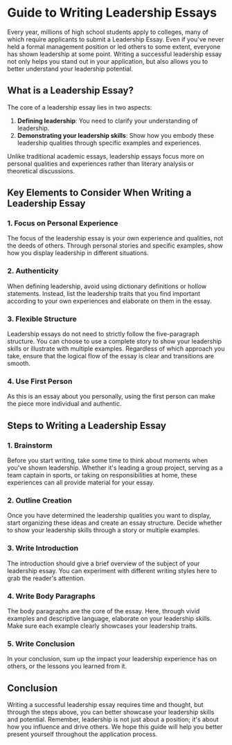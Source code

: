 # Guide to Writing Leadership Essays

Every year, millions of high school students apply to colleges, many of which require applicants to submit a Leadership Essay. Even if you've never held a formal management position or led others to some extent, everyone has shown leadership at some point. Writing a successful leadership essay not only helps you stand out in your application, but also allows you to better understand your leadership potential.

## What is a Leadership Essay?

The core of a leadership essay lies in two aspects:

1. **Defining leadership**: You need to clarify your understanding of leadership.
2. **Demonstrating your leadership skills**: Show how you embody these leadership qualities through specific examples and experiences.

Unlike traditional academic essays, leadership essays focus more on personal qualities and experiences rather than literary analysis or theoretical discussions.

## Key Elements to Consider When Writing a Leadership Essay

### 1. Focus on Personal Experience

The focus of the leadership essay is your own experience and qualities, not the deeds of others. Through personal stories and specific examples, show how you display leadership in different situations.

### 2. Authenticity

When defining leadership, avoid using dictionary definitions or hollow statements. Instead, list the leadership traits that you find important according to your own experiences and elaborate on them in the essay.

### 3. Flexible Structure

Leadership essays do not need to strictly follow the five-paragraph structure. You can choose to use a complete story to show your leadership skills or illustrate with multiple examples. Regardless of which approach you take, ensure that the logical flow of the essay is clear and transitions are smooth.

### 4. Use First Person

As this is an essay about you personally, using the first person can make the piece more individual and authentic.

## Steps to Writing a Leadership Essay

### 1. Brainstorm

Before you start writing, take some time to think about moments when you've shown leadership. Whether it's leading a group project, serving as a team captain in sports, or taking on responsibilities at home, these experiences can all provide material for your essay.

### 2. Outline Creation

Once you have determined the leadership qualities you want to display, start organizing these ideas and create an essay structure. Decide whether to show your leadership skills through a story or multiple examples.

### 3. Write Introduction

The introduction should give a brief overview of the subject of your leadership essay. You can experiment with different writing styles here to grab the reader's attention.

### 4. Write Body Paragraphs

The body paragraphs are the core of the essay. Here, through vivid examples and descriptive language, elaborate on your leadership skills. Make sure each example clearly showcases your leadership traits.

### 5. Write Conclusion

In your conclusion, sum up the impact your leadership experience has on others, or the lessons you learned from it.

## Conclusion

Writing a successful leadership essay requires time and thought, but through the steps above, you can better showcase your leadership skills and potential. Remember, leadership is not just about a position; it's about how you influence and drive others. We hope this guide will help you better present yourself throughout the application process.

